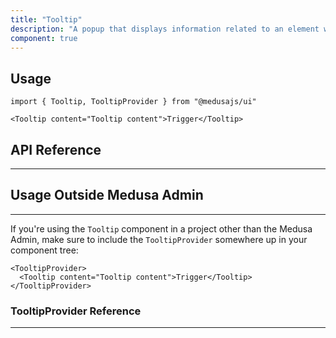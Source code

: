 ```yaml
---
title: "Tooltip"
description: "A popup that displays information related to an element when the element receives keyboard focus or the mouse hovers over it."
component: true
---
```


<ComponentExample name="tooltip-demo" />

## Usage

```tsx
import { Tooltip, TooltipProvider } from "@medusajs/ui"
```


```tsx
<Tooltip content="Tooltip content">Trigger</Tooltip>
```


## API Reference

---

<ComponentReference mainComponent="Tooltip" />

## Usage Outside Medusa Admin

---

If you're using the `Tooltip` component in a project other than the Medusa Admin, make sure to include the `TooltipProvider` somewhere up in your component tree:

```tsx
<TooltipProvider>
  <Tooltip content="Tooltip content">Trigger</Tooltip>
</TooltipProvider>
```

### TooltipProvider Reference

---

<ComponentReference mainComponent="TooltipProvider" />